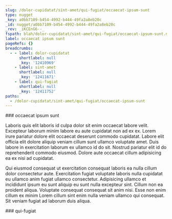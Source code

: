 ```yaml
---
slug: /dolor-cupidatat/sint-amet/qui-fugiat/occaecat-ipsum-sunt
type: nugget
_key: a0bb7109-b454-4992-b444-49fa2a8eb20c
_id: nugget/a0bb7109-b454-4992-b444-49fa2a8eb20c
_rev: _iKCEnG6--_
fspath: blah/dolor-cupidatat/sint-amet/qui-fugiat/occaecat-ipsum-sunt.md
label: occaecat ipsum sunt
pageRefs: {}
breadcrumbs:
  - - label: dolor-cupidatat
      shortlabel: null
      _key: '12410969'
    - label: sint-amet
      shortlabel: null
      _key: '12411671'
    - label: qui-fugiat
      shortlabel: null
      _key: '12411752'
paths:
  - /dolor-cupidatat/sint-amet/qui-fugiat/occaecat-ipsum-sunt
---
```


<NuggetArea>
<Nugget slug="/dolor-cupidatat/sint-amet/qui-fugiat/occaecat-ipsum-sunt" type="nugget" _key="a0bb7109-b454-4992-b444-49fa2a8eb20c" _id="nugget/a0bb7109-b454-4992-b444-49fa2a8eb20c" _rev="_iKCEnG6--_" fspath="blah/dolor-cupidatat/sint-amet/qui-fugiat/occaecat-ipsum-sunt.md" label="occaecat ipsum sunt" paths="/dolor-cupidatat/sint-amet/qui-fugiat/occaecat-ipsum-sunt">
<NuggetBody>
### occaecat ipsum sunt

Laboris quis elit laboris id culpa dolor sit enim occaecat labore velit. Excepteur laborum minim labore eu aute cupidatat non ad ex ex. Lorem irure pariatur dolore elit occaecat deserunt commodo cupidatat. Labore elit officia elit dolore aliquip veniam cillum sunt ullamco voluptate amet. Duis labore in exercitation laborum ex ullamco id do sit. Nostrud pariatur elit id do reprehenderit commodo eiusmod. Dolore aute occaecat cillum adipisicing ea ex nisi ad cupidatat.

Qui eiusmod consequat ut exercitation consequat laboris ea nulla cillum dolor consectetur aute. Exercitation fugiat voluptate laboris nulla cupidatat eu ullamco anim fugiat ullamco consectetur. Adipisicing ullamco et incididunt ipsum eu sunt aliquip eu sunt nulla excepteur sint. Cillum non ea proident aliqua. Voluptate consequat consequat sit anim nisi. Esse non enim cillum ex minim Lorem cillum sint enim nulla veniam ullamco qui consequat. Sit veniam fugiat ad laborum duis aliqua.

</NuggetBody>
<Breadcrumbs>
<Crumbs>
<Crumb _key="12410969" label="dolor-cupidatat" /><Crumb _key="12411671" label="sint-amet" /><Crumb _key="12411752" label="qui-fugiat" />
</Crumbs>
</Breadcrumbs>
</Nugget>

<NuggetsInbound>
</NuggetsInbound>
<NuggetsOutbound>
</NuggetsOutbound>
</NuggetArea>
<PassagesInbound>
<Passage direction="inbound" type="passage" _key="12411752" _id="passage/12411752" _rev="_iKCEnG2--_" label="qui-fugiat" passage="qui-fugiat" fspath="blah/dolor-cupidatat/sint-amet/qui-fugiat" paths="/dolor-cupidatat/sint-amet/qui-fugiat" slug="/dolor-cupidatat/sint-amet/qui-fugiat">
<NuggetBody>
### qui-fugiat

</NuggetBody>
<Breadcrumbs>
<Crumbs>
<Crumb _key="12410969" label="dolor-cupidatat" /><Crumb _key="12411671" label="sint-amet" />
</Crumbs>
</Breadcrumbs>
</Passage>

</PassagesInbound>
<PassagesOutbound>
</PassagesOutbound>